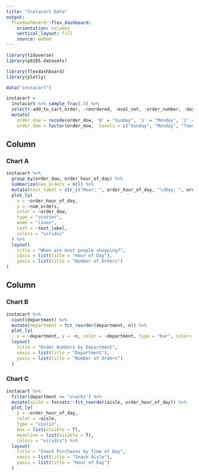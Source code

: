 ```yaml
---
title: "Instacart Data"
output: 
  flexdashboard::flex_dashboard:
    orientation: columns
    vertical_layout: fill
    source: embed
---
```


```r
library(tidyverse)
library(p8105.datasets)

library(flexdashboard)
library(plotly)
```

```r
data("instacart")

instacart =
  instacart %>% sample_frac(.5) %>% 
  select(-add_to_cart_order, -reordered, -eval_set, -order_number, -days_since_prior_order, -aisle_id, -department_id) %>% 
  mutate(
    order_dow = recode(order_dow, '0' = "Sunday", '1' = "Monday", '2' = "Tuesday", '3' = "Wednesday", '4' = "Thursday", '5' = "Friday", '6' = "Saturday"), 
    order_dow = factor(order_dow,  levels = c("Sunday", "Monday", "Tuesday", "Wednesday", "Thursday", "Friday", "Saturday")))
```

Column {data-width=650}
-----------------------------------------------------------------------

### Chart A

```r
instacart %>% 
  group_by(order_dow, order_hour_of_day) %>% 
  summarize(num_orders = n()) %>% 
  mutate(text_label = str_c("Hour: ", order_hour_of_day, "\nDay: ", order_dow, "\nOrders: ", num_orders)) %>% 
  plot_ly(
    x = ~order_hour_of_day, 
    y = ~num_orders,
    color = ~order_dow,
    type = "scatter",
    mode = "lines",
    text = ~text_label,
    colors = "viridis"
  ) %>% 
  layout(
    title = "When are most people shopping?",
    xaxis = list(title = "Hour of Day"),
    yaxis = list(title = "Number of Orders")
)
```

Column {data-width=350}
-----------------------------------------------------------------------

### Chart B

```r
instacart %>% 
  count(department) %>% 
  mutate(department = fct_reorder(department, n)) %>% 
  plot_ly(
    x = ~department, y = ~n, color = ~department, type = "bar", colors = "viridis") %>% 
  layout(
    title = "Order Numbers by Department",
    xaxis = list(title = "Department"),
    yaxis = list(title = "Number of Orders")
  )
```

### Chart C

```r
instacart %>% 
  filter(department == "snacks") %>% 
  mutate(aisle = forcats::fct_reorder(aisle, order_hour_of_day)) %>% 
  plot_ly(
    y = ~order_hour_of_day, 
    color = ~aisle, 
    type = "violin", 
    box = list(visible = T),
    meanline = list(visible = T),
    colors = "viridis") %>% 
  layout(
    title = "Snack Purchases by Time of Day",
    xaxis = list(title = "Snack Aisle"),
    yaxis = list(title = "Hour of Day")
  )
```

